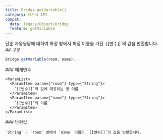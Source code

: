 ```yaml
---
title: Bridge.getVariable()
category: 레거시 API
compat:
  data: legacy/Object/Bridge
  feature: getVariable
---
```


<Section>
  단순 자동응답에 대하여 특정 방에서 특정 이름을 가진 `[[변수]]`의 값을 반환합니다.
</Section>
<Section>
  ## 구문

  ~~~js
  Bridge.getVariable(room, name);
  ~~~

  <Section>
    ### 매개변수

    <ParamList>
      <ParamItem param={"room"} type={"String"}>
        `[[변수]]`의 값에 대응하는 방 이름
      </ParamItem>
      <ParamItem param={"name"} type={"String"}>
        `[[변수]]`의 이름
      </ParamItem>
    </ParamList>
  </Section>
  <Section>
    ### 반환값

    `String` - `room` 방에서 `name` 이름의 `[[변수]]`의 값을 반환합니다.
  </Section>
</Section>